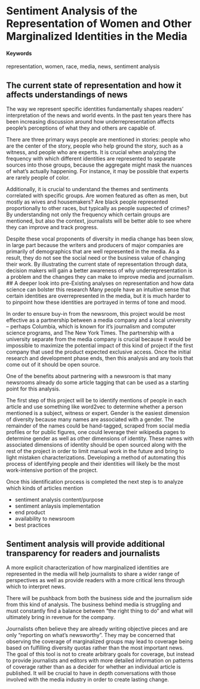 # Sentiment Analysis of the Representation of Women and Other Marginalized Identities in the Media {#marginalized-identities-media-representation}

#### Keywords {-}

representation, women, race, media, news, sentiment analysis

## The current state of representation and how it affects understandings of news
The way we represent specific identities fundamentally shapes readers’ interpretation of the news and world events. In the past ten years there has been increasing discussion around how underrepresentation affects people’s perceptions of what they and others are capable of. 

There are three primary ways people are mentioned in stories: people who are the center of the story, people who help ground the story, such as a witness, and people who are experts. It is crucial when analyzing the frequency with which different identities are represented to separate sources into those groups, because the aggregate might mask the nuances of what’s actually happening. For instance, it may be possible that experts are rarely people of color.

Additionally, it is crucial to understand the themes and sentiments correlated with specific groups. Are women featured as often as men, but mostly as wives and housemakers? Are black people represented proportionally to other races, but typically as people suspected of crimes? By understanding not only the frequency which certain groups are mentioned, but also the context, journalists will be better able to see where they can improve and track progress. 

Despite these vocal proponents of diversity in media change has been slow, in large part because the writers and producers of major companies are primarily of demographics that are well represented in the media. As a result, they do not see the social need or the business value of changing their work. By illustrating the current state of representation through data, decision makers will gain a better awareness of why underrepresentation is a problem and the changes they can make to improve media and journalism. 
## A deeper look into pre-Existing analyses on representation and how data science can bolster this research
Many people have an intuitive sense that certain identities are overrepresented in the media, but it is much harder to to pinpoint how these identities are portrayed in terms of tone and mood.  

In order to ensure buy-in from the newsroom, this project would be most effective as a partnership between a media company and a local university -- perhaps Columbia, which is known for it's journalism and computer science programs, and The New York Times. The partnership with a university separate from the media company is crucial because it would be impossible to maximize the potential impact of this kind of project if the first company that used the product expected exclusive access. Once the initial research and development phase ends, then this analysis and any tools that come out of it should be open source. 

One of the benefits about partnering with a newsroom is that many newsrooms already do some article tagging that can be used as a starting point for this analysis. 

The first step of this project will be to identify mentions of people in each article and use something like word2vec to determine whether a person mentioned is a subject, witness or expert. Gender is the easiest dimension of diversity because many names are associated with a gender. The remainder of the names could be hand-tagged, scraped from social media profiles or for public figures, one could leverage their wikipedia pages to determine gender as well as other dimensions of identity. These names with associated dimensions of identity should be open sourced along with the rest of the project in order to limit manual work in the future and bring to light mistaken characterizations. Developing a method of automating this process of identifying people and their identities will likely be the most work-intensive portion of the project. 

Once this identification process is completed the next step is to analyze which kinds of articles mention 

- sentiment analysis content/purpose
- sentiment anlaysis implementation
- end product
- availability to newsroom
- best practices

## Sentiment analysis will provide additional transparency for readers and journalists
A more explicit characterization of how marginalized identities are represented in the media will help journalists to share a wider range of perspectives as well as provide readers with a more critical lens through which to interpret news. 

There will be pushback from both the business side and the journalism side from this kind of analysis. The business behind media is struggling and must constantly find a balance between “the right thing to do” and what will ultimately bring in revenue for the company. 

Journalists often believe they are already writing objective pieces and are only “reporting on what’s newsworthy”. They may be concerned that observing the coverage of marginalized groups may lead to coverage being based on fulfilling diversity quotas rather than the most important news. The goal of this tool is not to create arbitrary goals for coverage, but instead to provide journalists and editors with more detailed information on patterns of coverage rather than as a decider for whether an individual article is published. It will be crucial to have in depth conversations with those involved with the media industry in order to create lasting change. 


